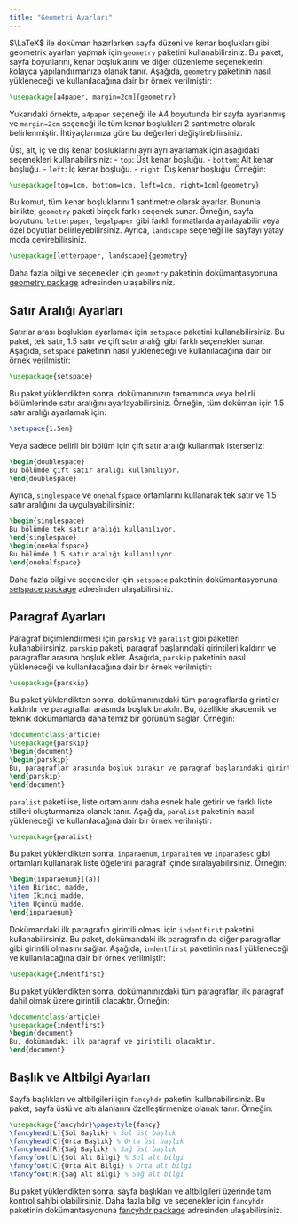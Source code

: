 ```yaml
---
title: "Geometri Ayarları"
---
```


$\LaTeX$ ile doküman hazırlarken sayfa düzeni ve kenar boşlukları gibi geometrik ayarları yapmak için `geometry` paketini kullanabilirsiniz. Bu paket, sayfa boyutlarını, kenar boşluklarını ve diğer düzenleme seçeneklerini kolayca yapılandırmanıza olanak tanır. Aşağıda, `geometry` paketinin nasıl yükleneceği ve kullanılacağına dair bir örnek verilmiştir:

```latex
\usepackage[a4paper, margin=2cm]{geometry}
```
Yukarıdaki örnekte, `a4paper` seçeneği ile A4 boyutunda bir sayfa ayarlanmış ve `margin=2cm` seçeneği ile tüm kenar boşlukları 2 santimetre olarak belirlenmiştir. İhtiyaçlarınıza göre bu değerleri değiştirebilirsiniz.

Üst, alt, iç ve dış kenar boşluklarını ayrı ayrı ayarlamak için aşağıdaki seçenekleri kullanabilirsiniz:
- `top`: Üst kenar boşluğu.
- `bottom`: Alt kenar boşluğu.
- `left`: İç kenar boşluğu.
- `right`: Dış kenar boşluğu.
Örneğin:
```latex
\usepackage[top=1cm, bottom=1cm, left=1cm, right=1cm]{geometry}     
```
Bu komut, tüm kenar boşluklarını 1 santimetre olarak ayarlar. Bununla birlikte, `geometry` paketi birçok farklı seçenek sunar. Örneğin, sayfa boyutunu `letterpaper`, `legalpaper` gibi farklı formatlarda ayarlayabilir veya özel boyutlar belirleyebilirsiniz. Ayrıca, `landscape` seçeneği ile sayfayı yatay moda çevirebilirsiniz.
```latex
\usepackage[letterpaper, landscape]{geometry}   
```
Daha fazla bilgi ve seçenekler için `geometry` paketinin dokümantasyonuna [geometry package](https://ctan.org/pkg/geometry) adresinden ulaşabilirsiniz.

<h2>Satır Aralığı Ayarları</h2>

Satırlar arası boşlukları ayarlamak için `setspace` paketini kullanabilirsiniz. Bu paket, tek satır, 1.5 satır ve çift satır aralığı gibi farklı seçenekler sunar. Aşağıda, `setspace` paketinin nasıl yükleneceği ve kullanılacağına dair bir örnek verilmiştir:\usepackage{setspace}
```latex
\usepackage{setspace}
```
Bu paket
yüklendikten sonra, dokümanınızın tamamında veya belirli bölümlerinde satır aralığını ayarlayabilirsiniz. Örneğin, tüm doküman için 1.5 satır aralığı ayarlamak için:
```latex
\setspace{1.5em}    
```
Veya sadece belirli bir bölüm için çift satır aralığı kullanmak isterseniz:
```latex
\begin{doublespace}
Bu bölümde çift satır aralığı kullanılıyor.
\end{doublespace}
```
Ayrıca, `singlespace` ve `onehalfspace` ortamlarını kullanarak tek satır ve 1.5 satır aralığını da uygulayabilirsiniz:
```latex    
\begin{singlespace}
Bu bölümde tek satır aralığı kullanılıyor.
\end{singlespace}
\begin{onehalfspace}
Bu bölümde 1.5 satır aralığı kullanılıyor.
\end{onehalfspace}
```
Daha fazla bilgi ve seçenekler için `setspace` paketinin dokümantasyonuna [setspace package](https://ctan.org/pkg/setspace) adresinden ulaşabilirsiniz.

<h2>Paragraf Ayarları</h2>
Paragraf biçimlendirmesi için `parskip` ve `paralist` gibi paketleri kullanabilirsiniz. `parskip` paketi, paragraf başlarındaki girintileri kaldırır ve paragraflar arasına boşluk ekler. Aşağıda, `parskip` paketinin nasıl yükleneceği ve kullanılacağına dair bir örnek verilmiştir:

```latex
\usepackage{parskip}
```

Bu paket yüklendikten sonra, dokümanınızdaki tüm paragraflarda girintiler kaldırılır ve paragraflar arasında boşluk bırakılır. Bu, özellikle akademik ve teknik dokümanlarda daha temiz bir görünüm sağlar. Örneğin:

```latex
\documentclass{article}
\usepackage{parskip}
\begin{document}
\begin{parskip} 
Bu, paragraflar arasında boşluk bırakır ve paragraf başlarındaki girintileri kaldırır.
\end{parskip}
\end{document}  
```

`paralist` paketi ise, liste ortamlarını daha esnek hale getirir ve farklı liste stilleri oluşturmanıza olanak tanır. Aşağıda, `paralist` paketinin nasıl yükleneceği ve kullanılacağına dair bir örnek verilmiştir:

```latex
\usepackage{paralist}   
```

Bu paket yüklendikten sonra, `inparaenum`, `inparaitem` ve `inparadesc` gibi ortamları kullanarak liste öğelerini paragraf içinde sıralayabilirsiniz. Örneğin:

```latex
\begin{inparaenum}[(a)]
\item Birinci madde,
\item İkinci madde,
\item Üçüncü madde.
\end{inparaenum}
```

Dokümandaki ilk paragrafın girintili olması için `indentfirst` paketini kullanabilirsiniz. Bu paket, dokümandaki ilk paragrafın da diğer paragraflar gibi girintili olmasını sağlar. Aşağıda, `indentfirst` paketinin nasıl yükleneceği ve kullanılacağına dair bir örnek verilmiştir:

```latex
\usepackage{indentfirst}
```

Bu paket yüklendikten sonra, dokümanınızdaki tüm paragraflar, ilk paragraf dahil olmak üzere girintili olacaktır. Örneğin:

```latex
\documentclass{article}
\usepackage{indentfirst}
\begin{document}
Bu, dokümandaki ilk paragraf ve girintili olacaktır.    
\end{document}
```

<h2>Başlık ve Altbilgi Ayarları</h2>

Sayfa başlıkları ve altbilgileri için `fancyhdr` paketini kullanabilirsiniz. Bu paket, sayfa üstü ve altı alanlarını özelleştirmenize olanak tanır. Örneğin:
```latex
\usepackage{fancyhdr}\pagestyle{fancy}
\fancyhead[L]{Sol Başlık} % Sol üst başlık
\fancyhead[C]{Orta Başlık} % Orta üst başlık
\fancyhead[R]{Sağ Başlık} % Sağ üst başlık
\fancyfoot[L]{Sol Alt Bilgi} % Sol alt bilgi
\fancyfoot[C]{Orta Alt Bilgi} % Orta alt bilgi
\fancyfoot[R]{Sağ Alt Bilgi} % Sağ alt bilgi
```
Bu paket yüklendikten sonra, sayfa başlıkları ve altbilgileri üzerinde tam kontrol sahibi olabilirsiniz. Daha fazla bilgi ve seçenekler için `fancyhdr` paketinin dokümantasyonuna [fancyhdr package](https://ctan.org/pkg/fancyhdr) adresinden ulaşabilirsiniz.

